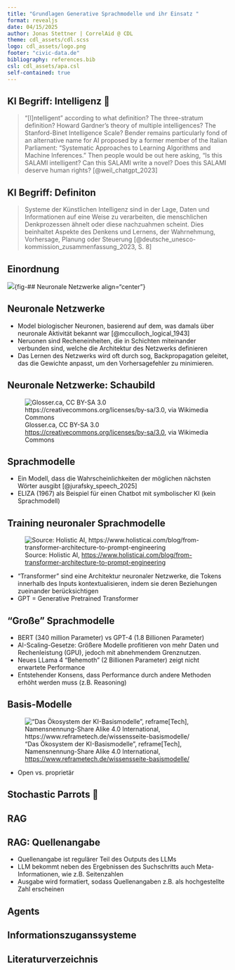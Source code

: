 ```yaml
---
title: "Grundlagen Generative Sprachmodelle und ihr Einsatz "
format: revealjs
date: 04/15/2025
author: Jonas Stettner | CorrelAid @ CDL
theme: cdl_assets/cdl.scss
logo: cdl_assets/logo.png
footer: "civic-data.de"
bibliography: references.bib
csl: cdl_assets/apa.csl
self-contained: true    
---
```


## KI Begriff: Intelligenz 🤖 

> "[I]ntelligent” according to what definition? The three-stratum definition? Howard Gardner’s theory of multiple intelligences? The Stanford-Binet Intelligence Scale? Bender remains particularly fond of an alternative name for AI proposed by a former member of the Italian Parliament: “Systematic Approaches to Learning Algorithms and Machine Inferences.” Then people would be out here asking, “Is this SALAMI intelligent? Can this SALAMI write a novel? Does this SALAMI deserve human rights? [@weil_chatgpt_2023]

## KI Begriff: Definiton 

> Systeme der Künstlichen Intelligenz sind in der Lage, Daten und Informationen auf eine Weise zu verarbeiten, die menschlichen Denkprozessen ähnelt oder diese nachzuahmen scheint. Dies beinhaltet Aspekte des Denkens und Lernens, der Wahrnehmung, Vorhersage, Planung oder Steuerung [@deutsche_unesco-kommission_zusammenfassung_2023, S. 8]

## Einordnung 

![](images/drawing.png){fig-## Neuronale Netzwerke align="center"}


## Neuronale Netzwerke

- Model biologischer Neuronen, basierend auf dem, was damals über neuronale Aktivität bekannt war [@mcculloch_logical_1943]
- Neruonen sind Recheneinheiten, die in Schichten miteinander verbunden sind, welche die Architektur des Netzwerks definieren
- Das Lernen des Netzwerks wird oft durch sog, Backpropagation geleitet, das die Gewichte anpasst, um den Vorhersagefehler zu minimieren.

## Neuronale Netzwerke: Schaubild

![Glosser.ca, CC BY-SA 3.0 <https://creativecommons.org/licenses/by-sa/3.0>, via Wikimedia Commons](images/Colored_neural_network.png){fig-align="center"}

## Sprachmodelle 

- Ein Modell, dass die Wahrscheinlichkeiten der möglichen nächsten Wörter ausgibt [@jurafsky_speech_2025]
- ELIZA (1967) als Beispiel für einen Chatbot mit symbolischer KI (kein Sprachmodell) 

## Training neuronaler Sprachmodelle

![Source: Holistic AI, <https://www.holisticai.com/blog/from-transformer-architecture-to-prompt-engineering>](images/lmodeling.png){fig-align="center"}

- "Transformer" sind eine Architektur neuronaler Netzwerke, die Tokens innerhalb des Inputs kontextualisieren, indem sie deren Beziehungen zueinander berücksichtigen
- GPT = Generative Pretrained Transformer

## "Große" Sprachmodelle

- BERT (340 million Parameter) vs GPT-4 (1.8 Billionen Parameter) 
- AI-Scaling-Gesetze: Größere Modelle profitieren von mehr Daten und Rechenleistung (GPU), jedoch mit abnehmendem Grenznutzen.
- Neues LLama 4 "Behemoth" (2 Billionen Parameter) zeigt nicht erwartete Performance
- Entstehender Konsens, dass Performance durch andere Methoden erhöht werden muss (z.B. Reasoning)

## Basis-Modelle

!["Das Ökosystem der KI-Basismodelle", reframe\[Tech\], Namensnennung-Share Alike 4.0 International, <https://www.reframetech.de/wissensseite-basismodelle/>](images/Oekosystem_Basismodelle.png){fig-align="center"}

- Open vs. proprietär 

## Stochastic Parrots 🦜



## RAG

## RAG: Quellenangabe

- Quellenangabe ist regulärer Teil des Outputs des LLMs
- LLM bekommt neben des Ergebnissen des Suchschritts auch Meta-Informationen, wie z.B. Seitenzahlen
- Ausgabe wird formatiert, sodass Quellenangaben z.B. als hochgestellte Zahl erscheinen


## Agents

## Informationszuganssysteme

## Literaturverzeichnis

::: {#refs}
:::